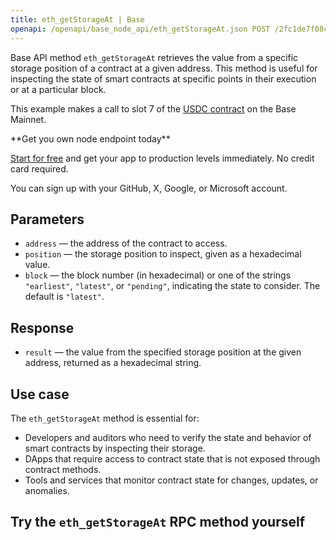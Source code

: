 ---
title: eth_getStorageAt | Base
openapi: /openapi/base_node_api/eth_getStorageAt.json POST /2fc1de7f08c0465f6a28e3c355e0cb14
---

Base API method `eth_getStorageAt` retrieves the value from a specific storage position of a contract at a given address. This method is useful for inspecting the state of smart contracts at specific points in their execution or at a particular block.

This example makes a call to slot 7 of the [USDC contract](https://basescan.org/address/0x833589fcd6edb6e08f4c7c32d4f71b54bda02913) on the Base Mainnet.

<Check>
**Get you own node endpoint today**

[Start for free](https://console.chainstack.com/) and get your app to production levels immediately. No credit card required.

You can sign up with your GitHub, X, Google, or Microsoft account.
</Check>


## Parameters

* `address` — the address of the contract to access.
* `position` — the storage position to inspect, given as a hexadecimal value.
* `block` — the block number (in hexadecimal) or one of the strings `"earliest"`, `"latest"`, or `"pending"`, indicating the state to consider. The default is `"latest"`.

## Response

* `result` — the value from the specified storage position at the given address, returned as a hexadecimal string.

## Use case

The `eth_getStorageAt` method is essential for:

* Developers and auditors who need to verify the state and behavior of smart contracts by inspecting their storage.
* DApps that require access to contract state that is not exposed through contract methods.
* Tools and services that monitor contract state for changes, updates, or anomalies.

## Try the `eth_getStorageAt` RPC method yourself